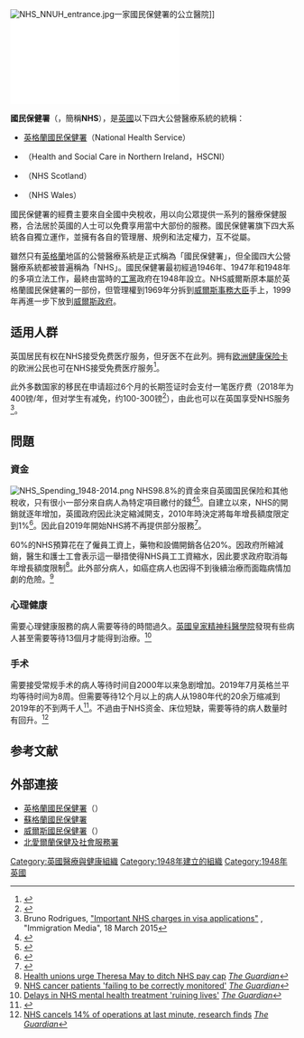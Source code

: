 {{noteTA
|G1=PoliticiansUK
|G2=地名
|G3=UK Government
|1=zh-cn:北爱尔兰医疗与社会服务局; zh-tw:北愛爾蘭保健及社會服務署;
}}
{{各地中文名
 | t    = 1
 | name  = NHS
 | cn    = 国民医疗服务体系
 | tw    = 國民保健署
 | hk    = 國民保健署
}}
{{multiple image
 | align             = right
 | direction         = vertical
 | background color  = <!-- box background -->
 | header_background = 
 | header_align      = <!-- center (default), left, right -->
 | header            = NHS各體系標誌
 | image1            = National Health Service (England) logo.svg
 | alt1              = Large capital letters N H and S in white, and written in italics on a dark blue background.
 | caption1          = 英格蘭國民保健署
 | image2            =
 | alt2              = Large capital letters N H and S in dark blue on a white background, above a symbol which resembles a closing curly brace on its side. below this the word Scotland witten in dark blue capital letters.
 | caption2          = 蘇格蘭國民保健署
 | image3            = 
 | alt3              = The left-hand side shows the NHS Wales symbol. This is a gold ring overlaid with a dark blue knotted cross. The right-hand side has text. On the top half: large capital letters G I and G written in gold above the word Cymru written in dark blue capital letters. In the bottom half: large capital letters N H and S written in gold above the word Wales written in dark blue capital letters.
 | caption3          = 威爾斯國民保健署
 | image4            = 
 | alt4              = Large capital letters H S and C in white on a light blue background. To the right of this are the words Health and Social Care written in black on a white background.
 | caption4          = 北愛爾蘭保健及社會服務署
 | footer_background = 
 | footer            = 
}}
[[File:NHS_NNUH_entrance.jpg|thumb]]一家國民保健署的公立醫院]]
[[File:The_New_National_Health_Service_Leaflet_1948.pdf|thumb]]

'''國民保健署'''（{{Lang-en|'''National Health Service'''}}，簡稱'''NHS'''），是[[英國|英國]]以下四大公營醫療系統的統稱：
* [[國民保健署_(英格蘭)|英格蘭國民保健署]]（National Health Service）
* {{link-en|北愛爾蘭保健及社會服務署|Health and Social Care (Northern Ireland)}}（Health and Social Care in Northern Ireland，HSCNI）
* {{link-en|蘇格蘭國民保健署|NHS Scotland}}（NHS Scotland）
* {{link-en|威爾斯國民保健署|NHS Wales}}（NHS Wales）

國民保健署的經費主要來自全國中央稅收，用以向公眾提供一系列的醫療保健服務，合法居於英國的人士可以免費享用當中大部份的服務。國民保健署旗下四大系統各自獨立運作，並擁有各自的管理層、規例和法定權力，互不從屬。

雖然只有[[英格蘭|英格蘭]]地區的公營醫療系統是正式稱為「國民保健署」，但全國四大公營醫療系統都被普遍稱為「NHS」。國民保健署最初經過1946年、1947年和1948年的多項立法工作，最終由當時的[[英國工黨|工黨]]政府在1948年設立。NHS威爾斯原本屬於英格蘭國民保健署的一部份，但管理權到1969年分拆到[[威爾斯事務大臣|威爾斯事務大臣]]手上，1999年再進一步下放到[[威爾斯政府|威爾斯政府]]。

==适用人群==
英国居民有权在NHS接受免费医疗服务，但牙医不在此列。拥有[[欧洲健康保险卡|欧洲健康保险卡]]的欧洲公民也可在NHS接受免费医疗服务<ref>{{cite web|url=https://www.theguardian.com/society/reality-check/2015/aug/11/are-foreigners-gaming-nhs-pay-medical-treatment-abroad-ehic|title=Are foreigners really gaming the NHS to pay for their medical treatment abroad?|first=Alberto|last=Nardelli|date=11 August 2015|website=the Guardian|accessdate=2018-12-20|archive-date=2020-11-08|archive-url=https://web.archive.org/web/20201108224838/http://www.theguardian.com/society/reality-check/2015/aug/11/are-foreigners-gaming-nhs-pay-medical-treatment-abroad-ehic|dead-url=no}}</ref>。

此外多数国家的移民在申请超过6个月的长期签证时会支付一笔医疗费（2018年为400镑/年，但对学生有减免，约100-300镑<ref>{{cite news|title=Increase in health charge paid by temporary migrants|url=http://www.onmedica.com/newsArticle.aspx?id=b53c8bce-517e-4e85-9fac-abd7a07e908b|accessdate=2 April 2018|publisher=OnMedica|date=6 February 2018|archive-url=https://web.archive.org/web/20180206143611/http://www.onmedica.com/NewsArticle.aspx?id=b53c8bce-517e-4e85-9fac-abd7a07e908b|archive-date=2018-02-06|dead-url=yes}}</ref>），由此也可以在英国享受NHS服务<ref>Bruno Rodrigues, [http://www.immigration.media/important-nhs-charges-in-visa-applications/ "Important NHS charges in visa applications"] {{Wayback|url=http://www.immigration.media/important-nhs-charges-in-visa-applications/ |date=20181221041359 }}, "Immigration Media", 18 March 2015</ref>。

==問題==
===資金===
[[File:NHS_Spending_1948-2014.png|thumb]]
NHS98.8%的資金來自英國国民保险和其他稅收，只有很小一部分來自病人為特定項目繳付的錢<ref>{{cite web |url=http://www.kingsfund.org.uk/projects/nhs-in-a-nutshell/how-nhs-funded |title=How the NHS is funded |website=TheKing'sFund |date=15 January 2016 |author= |accessdate=6 June 2016 |archive-date=2016-06-21 |archive-url=https://web.archive.org/web/20160621015923/http://www.kingsfund.org.uk/projects/nhs-in-a-nutshell/how-nhs-funded |dead-url=yes }}</ref><ref>{{cite web|url=https://www.rcplondon.ac.uk/guidelines-policy/underfunded-underdoctored-overstretched-nhs-2016|title=Underfunded, underdoctored, overstretched: The NHS in 2016|date=21 September 2016|publisher=|accessdate=2019-06-01|archive-date=2020-04-05|archive-url=https://web.archive.org/web/20200405042734/https://www.rcplondon.ac.uk/guidelines-policy/underfunded-underdoctored-overstretched-nhs-2016|dead-url=yes}}</ref>。自建立以來，NHS的開銷就逐年增加，英國政府因此決定縮減開支，2010年時決定將每年增長額度限定到1%<ref name=bbc10022017>{{cite news|title=10 charts that show why the NHS is in trouble|url=https://www.bbc.co.uk/news/health-38887694|accessdate=10 February 2017|publisher=BBC News|date=8 February 2017|archive-date=2017-02-10|archive-url=https://web.archive.org/web/20170210134916/http://www.bbc.co.uk/news/health-38887694|dead-url=no}}</ref>。因此自2019年開始NHS將不再提供部分服務<ref>{{cite web|url=https://www.independent.co.uk/voices/nhs-funding-tax-surgery-stopped-minor-operations-learn-surgery-on-self-a8425306.html|title='Here's a step-by-step guide to saving the NHS, starting with amateur surgery at home'|publisher=|accessdate=2019-06-01|archive-date=2020-05-02|archive-url=https://web.archive.org/web/20200502030025/https://www.independent.co.uk/voices/nhs-funding-tax-surgery-stopped-minor-operations-learn-surgery-on-self-a8425306.html|dead-url=no}}</ref>。

60%的NHS預算花在了僱員工資上，藥物和設備開銷各佔20%。因政府所縮減銷，醫生和護士工會表示這一舉措使得NHS員工工資縮水，因此要求政府取消每年增長額度限制<ref>[https://www.theguardian.com/society/2017/jun/19/health-unions-urge-theresa-may-to-ditch-nhs-pay-cap Health unions urge Theresa May to ditch NHS pay cap] {{Wayback|url=https://www.theguardian.com/society/2017/jun/19/health-unions-urge-theresa-may-to-ditch-nhs-pay-cap |date=20201112003010 }} ''[[The_Guardian|The Guardian]]''</ref>。此外部分病人，如癌症病人也因得不到後續治療而面臨病情加劇的危險。<ref>[https://www.theguardian.com/society/2018/jun/02/nhs-cancer-patients-failing-to-be-correctly-monitored NHS cancer patients 'failing to be correctly monitored'] {{Wayback|url=https://www.theguardian.com/society/2018/jun/02/nhs-cancer-patients-failing-to-be-correctly-monitored |date=20201109024548 }} ''[[The_Guardian|The Guardian]]''</ref>

===心理健康===

需要心理健康服務的病人需要等待的時間過久。[[英國皇家精神科醫學院|英國皇家精神科醫學院]]發現有些病人甚至需要等待13個月才能得到治療。<ref>[https://www.theguardian.com/society/2018/oct/09/mental-health-patients-waiting-nhs-treatment-delays Delays in NHS mental health treatment 'ruining lives'] {{Wayback|url=https://www.theguardian.com/society/2018/oct/09/mental-health-patients-waiting-nhs-treatment-delays |date=20201118182314 }} ''[[The_Guardian|The Guardian]]''</ref>
===手术===
需要接受常规手术的病人等待时间自2000年以来急剧增加。2019年7月英格兰平均等待时间为8周。但需要等待12个月以上的病人从1980年代的20余万缩减到2019年的不到两千人<ref>{{Cite web|url=https://www.england.nhs.uk/statistics/statistical-work-areas/rtt-waiting-times/|title=Statistics » Consultant-led Referral to Treatment Waiting Times|website=www.england.nhs.uk|access-date=2019-09-30|archive-date=2021-01-14|archive-url=https://web.archive.org/web/20210114173902/https://www.england.nhs.uk/statistics/statistical-work-areas/rtt-waiting-times/|dead-url=no}}</ref>。不過由于NHS资金、床位短缺，需要等待的病人数量时有回升。<ref>[https://www.theguardian.com/society/2018/sep/07/nhs-cancels-14-of-operations-at-last-minute-research-finds NHS cancels 14% of operations at last minute, research finds] {{Wayback|url=https://www.theguardian.com/society/2018/sep/07/nhs-cancels-14-of-operations-at-last-minute-research-finds |date=20201112020204 }} ''[[The_Guardian|The Guardian]]''</ref>

==参考文献==
{{reflist}}

==外部連接==
*[https://www.nhs.uk/ 英格蘭國民保健署]（{{Wayback|url=https://www.nhs.uk/ |date=20070606213241 }}） 
*[https://www.scot.nhs.uk/ 蘇格蘭國民保健署] {{Wayback|url=https://www.scot.nhs.uk/ |date=20200331140110 }}
*[https://www.wales.nhs.uk/ 威爾斯國民保健署]（{{Wayback|url=https://www.wales.nhs.uk/ |date=20200502074502 }}）
*[http://online.hscni.net/ 北愛爾蘭保健及社會服務署] {{Wayback|url=http://online.hscni.net/ |date=20200414072211 }}

[[Category:英國醫療與健康組織|Category:英國醫療與健康組織]]
[[Category:1948年建立的組織|Category:1948年建立的組織]]
[[Category:1948年英國|Category:1948年英國]]